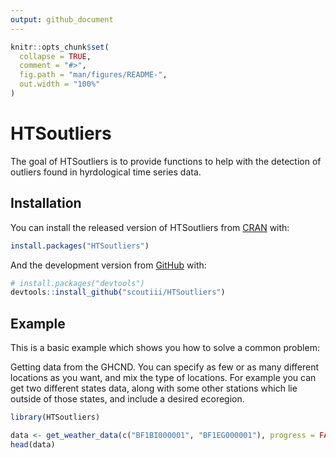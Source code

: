 ```yaml
---
output: github_document
---
```


<!-- README.md is generated from README.Rmd. Please edit that file -->

```r
knitr::opts_chunk$set(
  collapse = TRUE,
  comment = "#>",
  fig.path = "man/figures/README-",
  out.width = "100%"
)
```

# HTSoutliers

<!-- badges: start -->
<!-- badges: end -->

The goal of HTSoutliers is to provide functions to help with the detection
of outliers found in hyrdological time series data.

## Installation

You can install the released version of HTSoutliers from [CRAN](https://CRAN.R-project.org) with:

``` r
install.packages("HTSoutliers")
```

And the development version from [GitHub](https://github.com/) with:

``` r
# install.packages("devtools")
devtools::install_github("scoutiii/HTSoutliers")
```
## Example

This is a basic example which shows you how to solve a common problem:

Getting data from the GHCND.
You can specify as few or as many different locations as you want, and mix
the type of locations. For example you can get two different states data,
along with some other stations which lie outside of those states, and include
a desired ecoregion.

```r
library(HTSoutliers)

data <- get_weather_data(c("BF1BI000001", "BF1EG000001"), progress = FALSE)
head(data)
```


